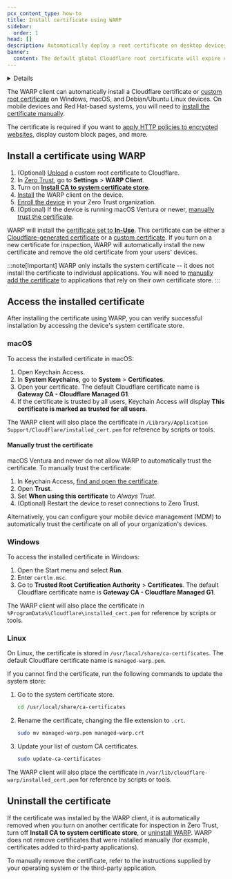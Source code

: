 ```yaml
---
pcx_content_type: how-to
title: Install certificate using WARP
sidebar:
  order: 1
head: []
description: Automatically deploy a root certificate on desktop devices.
banner:
  content: The default global Cloudflare root certificate will expire on 2025-02-02. If you installed the default Cloudflare certificate before 2024-10-17, you must <a href="#generate-a-cloudflare-root-certificate">generate a new certificate</a> and activate it for your Zero Trust organization to avoid inspection errors.
---
```



<Details header="Feature availability">

| [WARP modes](/cloudflare-one/connections/connect-devices/warp/configure-warp/warp-modes/) | [Zero Trust plans](https://www.cloudflare.com/teams-pricing/) |
| ----------------------------------------------------------------------------------------- | ------------------------------------------------------------- |
| All modes                                                                                 | All plans                                                     |

| System              | Availability | Minimum WARP version |
| ------------------- | ------------ | -------------------- |
| Windows             | ✅           | 2023.3.381.0         |
| macOS               | ✅           | 2023.3.381.0         |
| Linux <sup>\*</sup> | ✅           | 2023.3.381.0         |
| iOS                 | ❌           |                      |
| Android             | ❌           |                      |
| ChromeOS            | ❌           |                      |

<sup>*</sup> Only supported on Debian-based systems.
</Details>

The WARP client can automatically install a Cloudflare certificate or [custom root certificate](/cloudflare-one/connections/connect-devices/warp/user-side-certificates/custom-certificate/) on Windows, macOS, and Debian/Ubuntu Linux devices. On mobile devices and Red Hat-based systems, you will need to [install the certificate manually](/cloudflare-one/connections/connect-devices/warp/user-side-certificates/manual-deployment/).

The certificate is required if you want to [apply HTTP policies to encrypted websites](/cloudflare-one/policies/gateway/http-policies/tls-decryption/), display custom block pages, and more.

## Install a certificate using WARP

1. (Optional) [Upload](/cloudflare-one/connections/connect-devices/warp/user-side-certificates/custom-certificate/) a custom root certificate to Cloudflare.
2. In [Zero Trust](https://one.dash.cloudflare.com/), go to **Settings** > **WARP Client**.
3. Turn on [**Install CA to system certificate store**](/cloudflare-one/connections/connect-devices/warp/configure-warp/warp-settings/#install-ca-to-system-certificate-store).
4. [Install](/cloudflare-one/connections/connect-devices/warp/download-warp/) the WARP client on the device.
5. [Enroll the device](/cloudflare-one/connections/connect-devices/warp/deployment/manual-deployment/) in your Zero Trust organization.
6. (Optional) If the device is running macOS Ventura or newer, [manually trust the certificate](#manually-trust-the-certificate).

WARP will install the [certificate set to **In-Use**](/cloudflare-one/connections/connect-devices/warp/user-side-certificates/#certificate-status). This certificate can be either a [Cloudflare-generated certificate](/cloudflare-one/connections/connect-devices/warp/user-side-certificates/#generate-a-cloudflare-root-certificate) or a [custom certificate](/cloudflare-one/connections/connect-devices/warp/user-side-certificates/custom-certificate/). If you turn on a new certificate for inspection, WARP will automatically install the new certificate and remove the old certificate from your users' devices.

:::note[Important]
WARP only installs the system certificate -- it does not install the certificate to individual applications. You will need to [manually add the certificate](/cloudflare-one/connections/connect-devices/warp/user-side-certificates/manual-deployment/#add-the-certificate-to-applications) to applications that rely on their own certificate store.
:::

## Access the installed certificate

After installing the certificate using WARP, you can verify successful installation by accessing the device's system certificate store.

### macOS

To access the installed certificate in macOS:

1. Open Keychain Access.
2. In **System Keychains**, go to **System** > **Certificates**.
3. Open your certificate. The default Cloudflare certificate name is **Gateway CA - Cloudflare Managed G1**.
4. If the certificate is trusted by all users, Keychain Access will display **This certificate is marked as trusted for all users**.

The WARP client will also place the certificate in `/Library/Application Support/Cloudflare/installed_cert.pem` for reference by scripts or tools.

#### Manually trust the certificate

macOS Ventura and newer do not allow WARP to automatically trust the certificate. To manually trust the certificate:

1. In Keychain Access, [find and open the certificate](#macos).
2. Open **Trust**.
3. Set **When using this certificate** to _Always Trust_.
4. (Optional) Restart the device to reset connections to Zero Trust.

Alternatively, you can configure your mobile device management (MDM) to automatically trust the certificate on all of your organization's devices.

### Windows

To access the installed certificate in Windows:

1. Open the Start menu and select **Run**.
2. Enter `certlm.msc`.
3. Go to **Trusted Root Certification Authority** > **Certificates**. The default Cloudflare certificate name is **Gateway CA - Cloudflare Managed G1**.

The WARP client will also place the certificate in `%ProgramData%\Cloudflare\installed_cert.pem` for reference by scripts or tools.

### Linux

On Linux, the certificate is stored in `/usr/local/share/ca-certificates`. The default Cloudflare certificate name is `managed-warp.pem`.

If you cannot find the certificate, run the following commands to update the system store:

1. Go to the system certificate store.

   ```sh
   cd /usr/local/share/ca-certificates
   ```

2. Rename the certificate, changing the file extension to `.crt`.

   ```sh
   sudo mv managed-warp.pem managed-warp.crt
   ```

3. Update your list of custom CA certificates.

   ```sh
   sudo update-ca-certificates
   ```

The WARP client will also place the certificate in `/var/lib/cloudflare-warp/installed_cert.pem` for reference by scripts or tools.

## Uninstall the certificate

If the certificate was installed by the WARP client, it is automatically removed when you turn on another certificate for inspection in Zero Trust, turn off **Install CA to system certificate store**, or [uninstall WARP](/cloudflare-one/connections/connect-devices/warp/remove-warp/). WARP does not remove certificates that were installed manually (for example, certificates added to third-party applications).

To manually remove the certificate, refer to the instructions supplied by your operating system or the third-party application.

